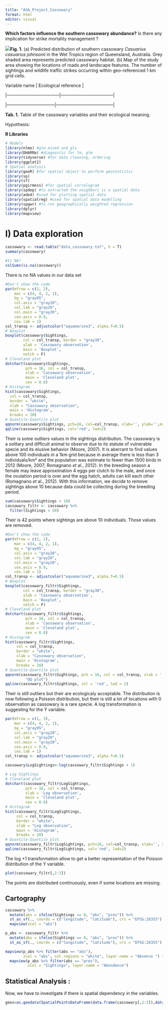 ```yaml
---
title: "ASA_Project_Cassowary"
format: html
editor: visual
---
```


**Which factors influence the southern cassowary abundance?** Is there any implication for strike mortality management ?

![](images/clipboard-1642165662.png)**Fig. 1.** (a) Predicted distribution of southern cassowary *Casuarius casuarius johnsonii* in the Wet Tropics region of Queensland, Australia. Grey shaded area represents predicted cassowary habitat. (b) Map of the study area showing the locations of roads and landscape features. The number of sightings and wildlife traffic strikes occurring within geo-referenced 1 km grid cells.

| Variable name \| Ecological reference \|

\|------------------------------------\|------------------------------------\|

\|---------------------------------\|---------------------------------------\|

**Tab. 1.** Table of the cassowary variables and their ecological meaning.

Hypothesis:

**R Libraries**

```r
# Models
library(nlme) #glm mixed and gls
library(DHARMa) #diagnostic for lm, glm
library(tidyverse) #for data cleaning, ordering
library(ggplot2)
# Spatial analysis 
library(geoR) #for spatial object to perform geostatistic
library(sp)
library(sf)
library(pgirmess) #for spatial correlogram
library(spdep) #to extracted the neighbors is a spatial data
library(ade4) #used for plotting spatial data
library(spatialreg) #used for spatial data modelling
library(spgwr) #to run geographically weighted regression
library(dplyr)
library(mapview)
```

# I) Data exploration

```r
cassowary <- read.table("data_cassowary.txt", h = T)
summary(cassowary)
```

```r
#Is NA?  
colSums(is.na(cassowary))
```

There is no NA values in our data set

```r
#Don't show the code 
par(mfrow = c(2, 2),
    mar = c(4, 4, 2, 1),
    bg = "gray95",
    col.axis = "gray20",
    col.lab = "gray20",
    col.main = "gray20",
    cex.axis = 0.9,
    cex.lab = 1) 
col_transp <- adjustcolor("aquamarine3", alpha.f=0.5) 
# Boxplot 
boxplot(cassowary$Sightings,
        col = col_transp, border = "gray30",
        ylab = 'Cassowary observation',
        main = 'Boxplot',
        notch = F) 
# Cleveland plot 
dotchart(cassowary$Sightings,
         pch = 16, col = col_transp,
         xlab = 'Cassowary observation',
         main = 'Cleveland plot',
         cex = 0.8)
# Histogram
hist(cassowary$Sightings,
  col = col_transp,
  border = "white",
  xlab = "Cassowary observation",
  main = 'Histogram',
  breaks = 20)
# Quantile-Quantile plot 
qqnorm(cassowary$Sightings, pch=16, col=col_transp, xlab='', ylab='',main="QQ plot") 
qqline(cassowary$Sightings, col='red', lwd=2)
```

Their is some outliers values in the sightings distribution. The cassowary is a solitary and difficult animal to observe due to its statute of vulnerable specie and its elusive behavior (Moore, 2007). It is aberrant to find values above 100 individuals in a 1km grid because in average there is less than 3 individuals/km² and the population was estimate to fewer than 1500 birds in 2012 (Moore, 2007; Romagnano *et* al., 2012). In the breeding season a female may leave approximation 4 eggs per clutch to the male, and once the ovulation period is over and the egg hatch, adults can kill each other (Romagnano *et* al., 2012). With this information, we decide to remove sightings above 10 because data could be collecting during the breeding period.

```r
sum(cassowary$Sightings > 10)
cassowary_filtr <- cassowary %>%
  filter(Sightings < 50)
```

Their is 42 points where sightings are above 10 individuals. Those values are removed.

```r
#Don't show the code 
par(mfrow = c(2, 2),
    mar = c(4, 4, 2, 1),
    bg = "gray95",
    col.axis = "gray20",
    col.lab = "gray20",
    col.main = "gray20",
    cex.axis = 0.9,
    cex.lab = 1) 
col_transp <- adjustcolor("aquamarine3", alpha.f=0.5) 
# Boxplot 
boxplot(cassowary_filtr$Sightings,
        col = col_transp, border = "gray30",
        ylab = 'Cassowary observation',
        main = 'Boxplot',
        notch = F) 
# Cleveland plot 
dotchart(cassowary_filtr$Sightings,
         pch = 16, col = col_transp,
         xlab = 'Cassowary observation',
         main = 'Cleveland plot',
         cex = 0.8) 
# Histogram 
hist(cassowary_filtr$Sightings,
     col = col_transp,
     border = "white",
     xlab = "Cassowary observation",
     main = 'Histogram',
     breaks = 20)
# Quantile-Quantile plot 
qqnorm(cassowary_filtr$Sightings, pch = 16, col = col_transp, xlab = '', ylab = '', main =
         "QQ plot")
qqline(cassowary_filtr$Sightings, col = 'red', lwd = 2)
```

Their is still outliers but their are ecologicaly acceptable. The distribution is now following a Poisson distribution, but their is still a lot of locations with 0 observation as cassowary is a rare specie. A log transformation is suggesting for the Y variable.

```r
par(mfrow = c(1, 3),
    mar = c(4, 4, 2, 1),
    bg = "gray95",
    col.axis = "gray20",
    col.lab = "gray20",
    col.main = "gray20",
    cex.axis = 0.9,
    cex.lab = 1) 
col_transp <- adjustcolor("aquamarine3", alpha.f=0.5) 

cassowary$LogSightings<-log(cassowary_filtr$Sightings + 1)

# Log Sightings
# Cleveland plot
dotchart(cassowary_filtr$LogSightings,
         pch = 16, col = col_transp,
         xlab = 'Log observation',
         main = 'Cleveland plot',
         cex = 0.8) 
# Histogram
hist(cassowary_filtr$LogSightings,
     col = col_transp,
     border = "white",
     xlab = "Log observation",
     main = 'Histogram',
     breaks = 20)
# Quantile-Quantile plot
qqnorm(cassowary_filtr$LogSightings, pch=16, col=col_transp, xlab='', ylab='',main="QQ plot")
qqline(cassowary_filtr$LogSightings, col='red', lwd=2)
```

The log +1 transformation allow to get a better representation of the Poisson distribution of the Y variable.

```r
plot(cassowary_filtr[,2:3])
```

The points are distributed continuously, even if some locations are missing.

## Cartography

```r
cassowary %>% 
  mutate(abs = ifelse(Sightings == 0, "abs", "pres")) %>%
  st_as_sf(., coords = c("longitude", "latitude"), crs = "EPSG:28355") %>%
  mapview(zcol = "abs")
```

```r
p_abs <- cassowary_filtr %>% 
  mutate(abs = ifelse(Sightings == 0, "abs", "pres")) %>%
  st_as_sf(., coords = c("longitude", "latitude"), crs = "EPSG:28355")  

mapview(p_abs %>% filter(abs == "abs"), 
        zcol = "abs", col.regions = "white", layer.name = "Absence ") + 
  mapview(p_abs %>% filter(abs == "pres"), 
          zcol = "Sightings", layer.name = "Abondance")
```

## Statistical Analysis : 

Now, we have to investigate if there is spatial dependency in the variables.

```r
geos=as.geodata(SpatialPointsDataFrame(data.frame(cassowary[,2:3]),data.frame(cassowary$Sightings)))
```
